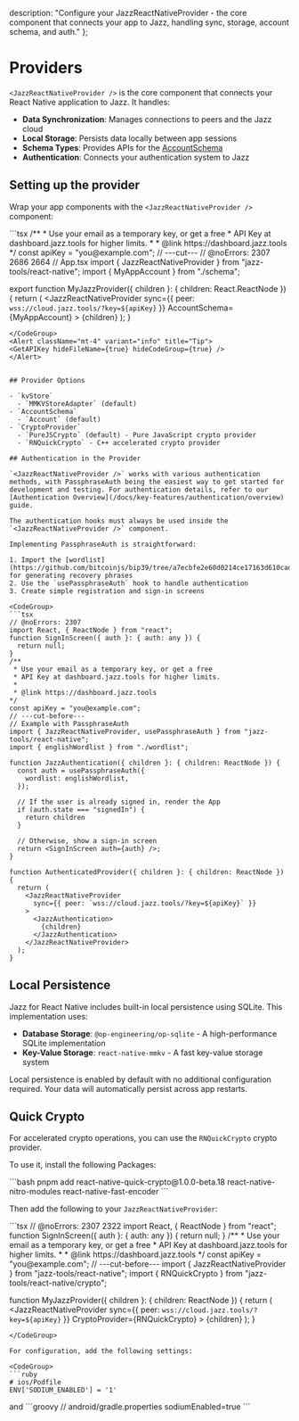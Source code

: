   description: "Configure your JazzReactNativeProvider - the core component that connects your app to Jazz, handling sync, storage, account schema, and auth."
};


# Providers

`<JazzReactNativeProvider />` is the core component that connects your React Native application to Jazz. It handles:

- **Data Synchronization**: Manages connections to peers and the Jazz cloud
- **Local Storage**: Persists data locally between app sessions
- **Schema Types**: Provides APIs for the [AccountSchema](/docs/core-concepts/schemas/accounts-and-migrations)
- **Authentication**: Connects your authentication system to Jazz

## Setting up the provider

Wrap your app components with the `<JazzReactNativeProvider />` component:

<CodeGroup>
```tsx
/**
 * Use your email as a temporary key, or get a free
 * API Key at dashboard.jazz.tools for higher limits.
 *
 * @link https://dashboard.jazz.tools
*/
const apiKey = "you@example.com";
// ---cut---
// @noErrors: 2307 2686 2664
// App.tsx
import { JazzReactNativeProvider } from "jazz-tools/react-native";
import { MyAppAccount } from "./schema";

export function MyJazzProvider({ children }: { children: React.ReactNode }) {
  return (
    <JazzReactNativeProvider
      sync={{ peer: `wss://cloud.jazz.tools/?key=${apiKey}` }}
      AccountSchema={MyAppAccount}
    >
      {children}
    </JazzReactNativeProvider>
  );
}
```
</CodeGroup>
<Alert className="mt-4" variant="info" title="Tip">
<GetAPIKey hideFileName={true} hideCodeGroup={true} />
</Alert>


## Provider Options

- `kvStore`
  - `MMKVStoreAdapter` (default)
- `AccountSchema`
  - `Account` (default)
- `CryptoProvider`
  - `PureJSCrypto` (default) - Pure JavaScript crypto provider
  - `RNQuickCrypto` - C++ accelerated crypto provider

## Authentication in the Provider

`<JazzReactNativeProvider />` works with various authentication methods, with PassphraseAuth being the easiest way to get started for development and testing. For authentication details, refer to our [Authentication Overview](/docs/key-features/authentication/overview) guide.

The authentication hooks must always be used inside the `<JazzReactNativeProvider />` component.

Implementing PassphraseAuth is straightforward:

1. Import the [wordlist](https://github.com/bitcoinjs/bip39/tree/a7ecbfe2e60d0214ce17163d610cad9f7b23140c/src/wordlists) for generating recovery phrases
2. Use the `usePassphraseAuth` hook to handle authentication
3. Create simple registration and sign-in screens

<CodeGroup>
```tsx
// @noErrors: 2307
import React, { ReactNode } from "react";
function SignInScreen({ auth }: { auth: any }) {
  return null;
}
/**
 * Use your email as a temporary key, or get a free
 * API Key at dashboard.jazz.tools for higher limits.
 *
 * @link https://dashboard.jazz.tools
*/
const apiKey = "you@example.com";
// ---cut-before---
// Example with PassphraseAuth
import { JazzReactNativeProvider, usePassphraseAuth } from "jazz-tools/react-native";
import { englishWordlist } from "./wordlist";

function JazzAuthentication({ children }: { children: ReactNode }) {
  const auth = usePassphraseAuth({
    wordlist: englishWordlist,
  });

  // If the user is already signed in, render the App
  if (auth.state === "signedIn") {
    return children
  }

  // Otherwise, show a sign-in screen
  return <SignInScreen auth={auth} />;
}

function AuthenticatedProvider({ children }: { children: ReactNode }) {
  return (
    <JazzReactNativeProvider
      sync={{ peer: `wss://cloud.jazz.tools/?key=${apiKey}` }}
    >
      <JazzAuthentication>
        {children}
      </JazzAuthentication>
    </JazzReactNativeProvider>
  );
}
```
</CodeGroup>

## Local Persistence

Jazz for React Native includes built-in local persistence using SQLite. This implementation uses:

- **Database Storage**: `@op-engineering/op-sqlite` - A high-performance SQLite implementation
- **Key-Value Storage**: `react-native-mmkv` - A fast key-value storage system

Local persistence is enabled by default with no additional configuration required. Your data will automatically persist across app restarts.

## Quick Crypto

For accelerated crypto operations, you can use the `RNQuickCrypto` crypto provider.

To use it, install the following Packages:

<CodeGroup>
```bash
pnpm add react-native-quick-crypto@1.0.0-beta.18 react-native-nitro-modules react-native-fast-encoder
```
</CodeGroup>

Then add the following to your `JazzReactNativeProvider`:

<CodeGroup>
```tsx
// @noErrors: 2307 2322
import React, { ReactNode } from "react";
function SignInScreen({ auth }: { auth: any }) {
  return null;
}
/**
 * Use your email as a temporary key, or get a free
 * API Key at dashboard.jazz.tools for higher limits.
 *
 * @link https://dashboard.jazz.tools
*/
const apiKey = "you@example.com";
// ---cut-before---
import { JazzReactNativeProvider } from "jazz-tools/react-native";
import { RNQuickCrypto } from "jazz-tools/react-native/crypto";

function MyJazzProvider({ children }: { children: ReactNode }) {
  return (
    <JazzReactNativeProvider
      sync={{ peer: `wss://cloud.jazz.tools/?key=${apiKey}` }}
      CryptoProvider={RNQuickCrypto}
    >
      {children}
    </JazzReactNativeProvider>
  );
}
```
</CodeGroup>

For configuration, add the following settings:

<CodeGroup>
```ruby
# ios/Podfile
ENV['SODIUM_ENABLED'] = '1'
```
</CodeGroup>
and
<CodeGroup>
```groovy
// android/gradle.properties
sodiumEnabled=true
```
</CodeGroup>
